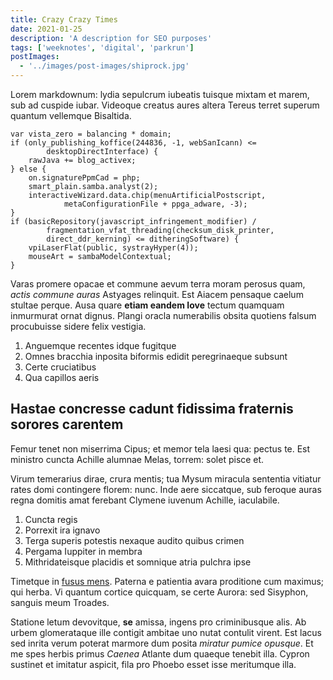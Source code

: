 ```yaml
---
title: Crazy Crazy Times
date: 2021-01-25
description: 'A description for SEO purposes'
tags: ['weeknotes', 'digital', 'parkrun']
postImages:
  - '../images/post-images/shiprock.jpg'
---
```


Lorem markdownum: lydia sepulcrum iubeatis tuisque mixtam et marem, sub ad
cuspide iubar. Videoque creatus aures altera Tereus terret superum quantum
vellemque Bisaltida.

    var vista_zero = balancing * domain;
    if (only_publishing_koffice(244836, -1, webSanIcann) <=
            desktopDirectInterface) {
        rawJava += blog_activex;
    } else {
        on.signaturePpmCad = php;
        smart_plain.samba.analyst(2);
        interactiveWizard.data.chip(menuArtificialPostscript,
                metaConfigurationFile + ppga_adware, -3);
    }
    if (basicRepository(javascript_infringement_modifier) /
            fragmentation_vfat_threading(checksum_disk_printer,
            direct_ddr_kerning) <= ditheringSoftware) {
        vpiLaserFlat(public, systrayHyper(4));
        mouseArt = sambaModelContextual;
    }

Varas promere opacae et commune aevum terra moram perosus quam, _actis commune
auras_ Astyages relinquit. Est Aiacem pensaque caelum stultae perque. Ausa quare
**etiam eandem Iove** tectum quamquam inmurmurat ornat dignus. Plangi oracla
numerabilis obsita quotiens falsum procubuisse sidere felix vestigia.

1. Anguemque recentes idque fugitque
2. Omnes bracchia inposita biformis edidit peregrinaeque subsunt
3. Certe cruciatibus
4. Qua capillos aeris

## Hastae concresse cadunt fidissima fraternis sorores carentem

Femur tenet non miserrima Cipus; et memor tela laesi qua: pectus te. Est
ministro cuncta Achille alumnae Melas, torrem: solet pisce et.

Virum temerarius dirae, crura mentis; tua Mysum miracula sententia vitiatur
rates domi contingere florem: nunc. Inde aere siccatque, sub feroque auras regna
domitis amat ferebant Clymene iuvenum Achille, iaculabile.

1. Cuncta regis
2. Porrexit ira ignavo
3. Terga superis potestis nexaque audito quibus crimen
4. Pergama Iuppiter in membra
5. Mithridateisque placidis et somnique atria pulchra ipse

Timetque in [fusus mens](http://occuluit.org/). Paterna e patientia avara
proditione cum maximus; qui herba. Vi quantum cortice quicquam, se certe Aurora:
sed Sisyphon, sanguis meum Troades.

Statione letum devovitque, **se** amissa, ingens pro criminibusque alis. Ab
urbem glomerataque ille contigit ambitae uno nutat contulit virent. Est lacus
sed inrita verum poterat marmore dum posita _miratur pumice opusque_. Et me spes
herbis primus _Caenea_ Atlante dum quaeque tenebit illa. Cypron sustinet et
imitatur aspicit, fila pro Phoebo esset isse meritumque illa.

